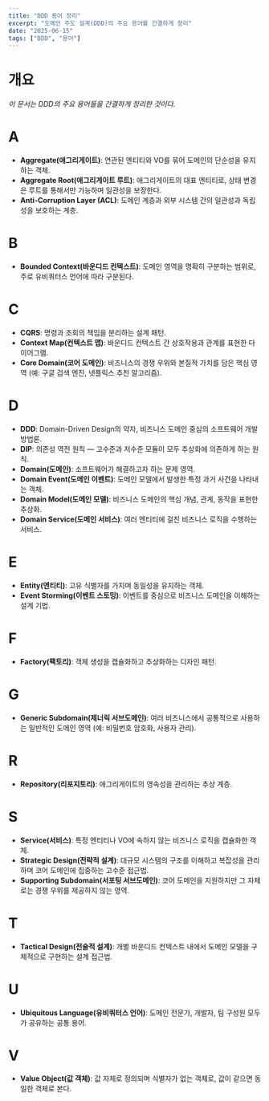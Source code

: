 ```yaml
---
title: "DDD 용어 정리"
excerpt: "도메인 주도 설계(DDD)의 주요 용어를 간결하게 정리"
date: "2025-06-15"
tags: ["DDD", "용어"]
---
```


# 개요
_이 문서는 DDD의 주요 용어들을 간결하게 정리한 것이다._


# A
- **Aggregate(애그리게이트)**: 연관된 엔티티와 VO를 묶어 도메인의 단순성을 유지하는 객체.
- **Aggregate Root(애그리게이트 루트)**: 애그리게이트의 대표 엔티티로, 상태 변경은 루트를 통해서만 가능하며 일관성을 보장한다.
- **Anti-Corruption Layer (ACL)**: 도메인 계층과 외부 시스템 간의 일관성과 독립성을 보호하는 계층.

# B
- **Bounded Context(바운디드 컨텍스트)**: 도메인 영역을 명확히 구분하는 범위로, 주로 유비쿼터스 언어에 따라 구분된다.

# C
- **CQRS**: 명령과 조회의 책임을 분리하는 설계 패턴.
- **Context Map(컨텍스트 맵)**: 바운디드 컨텍스트 간 상호작용과 관계를 표현한 다이어그램.
- **Core Domain(코어 도메인)**: 비즈니스의 경쟁 우위와 본질적 가치를 담은 핵심 영역 (예: 구글 검색 엔진, 넷플릭스 추천 알고리즘).

# D
- **DDD**: Domain-Driven Design의 약자, 비즈니스 도메인 중심의 소프트웨어 개발 방법론.
- **DIP**: 의존성 역전 원칙 — 고수준과 저수준 모듈이 모두 추상화에 의존하게 하는 원칙.
- **Domain(도메인)**: 소프트웨어가 해결하고자 하는 문제 영역.
- **Domain Event(도메인 이벤트)**: 도메인 모델에서 발생한 특정 과거 사건을 나타내는 객체.
- **Domain Model(도메인 모델)**: 비즈니스 도메인의 핵심 개념, 관계, 동작을 표현한 추상화.
- **Domain Service(도메인 서비스)**: 여러 엔티티에 걸친 비즈니스 로직을 수행하는 서비스.

# E
- **Entity(엔티티)**: 고유 식별자를 가지며 동일성을 유지하는 객체.
- **Event Storming(이벤트 스토밍)**: 이벤트를 중심으로 비즈니스 도메인을 이해하는 설계 기법.

# F
- **Factory(팩토리)**: 객체 생성을 캡슐화하고 추상화하는 디자인 패턴.

# G
- **Generic Subdomain(제너릭 서브도메인)**: 여러 비즈니스에서 공통적으로 사용하는 일반적인 도메인 영역 (예: 비밀번호 암호화, 사용자 관리).

# R
- **Repository(리포지토리)**: 애그리게이트의 영속성을 관리하는 추상 계층.

# S
- **Service(서비스)**: 특정 엔티티나 VO에 속하지 않는 비즈니스 로직을 캡슐화한 객체.
- **Strategic Design(전략적 설계)**: 대규모 시스템의 구조를 이해하고 복잡성을 관리하며 코어 도메인에 집중하는 고수준 접근법.
- **Supporting Subdomain(서포팅 서브도메인)**: 코어 도메인을 지원하지만 그 자체로는 경쟁 우위를 제공하지 않는 영역.

# T
- **Tactical Design(전술적 설계)**: 개별 바운디드 컨텍스트 내에서 도메인 모델을 구체적으로 구현하는 설계 접근법.

# U
- **Ubiquitous Language(유비쿼터스 언어)**: 도메인 전문가, 개발자, 팀 구성원 모두가 공유하는 공통 용어.

# V
- **Value Object(값 객체)**: 값 자체로 정의되며 식별자가 없는 객체로, 값이 같으면 동일한 객체로 본다.
